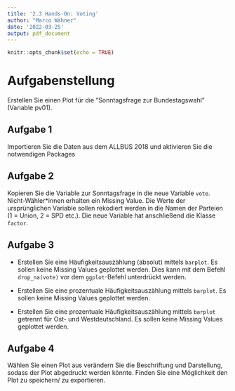 ```yaml
---
title: '2.3 Hands-On: Voting'
author: "Marco Wähner"
date: '2022-03-25'
output: pdf_document
---
```


```r
knitr::opts_chunk$set(echo = TRUE)
```

# Aufgabenstellung
Erstellen Sie einen Plot für die "Sonntagsfrage zur Bundestagswahl" (Variable pv01).


## Aufgabe 1
Importieren Sie die Daten aus dem ALLBUS 2018 und aktivieren Sie die notwendigen Packages

## Aufgabe 2
Kopieren Sie die Variable zur Sonntagsfrage in die neue Variable `vote`. Nicht-Wähler*innen erhalten ein Missing Value. Die Werte der ursprünglichen Variable sollen rekodiert werden in die Namen der Parteien (1 = Union, 2 = SPD etc.). Die neue Variable hat anschließend die Klasse `factor`.

## Aufgabe 3
* Erstellen Sie eine Häufigkeitsauszählung (absolut) mittels `barplot`. Es sollen keine Missing Values geplottet werden. Dies kann mit dem Befehl `drop_na(vote)` vor dem `ggplot`-Befehl unterdrückt werden.

* Erstellen Sie eine prozentuale Häufigkeitsauszählung  mittels `barplot`. Es sollen keine Missing Values geplottet werden. 

* Erstellen Sie eine prozentuale Häufigkeitsauszählung  mittels `barplot` getrennt für Ost- und Westdeutschland. Es sollen keine Missing Values geplottet werden. 

## Aufgabe 4
Wählen Sie einen Plot aus verändern Sie die Beschriftung und Darstellung, sodass der Plot abgedruckt werden könnte. Finden Sie eine Möglichkeit den Plot zu speichern/ zu exportieren.


